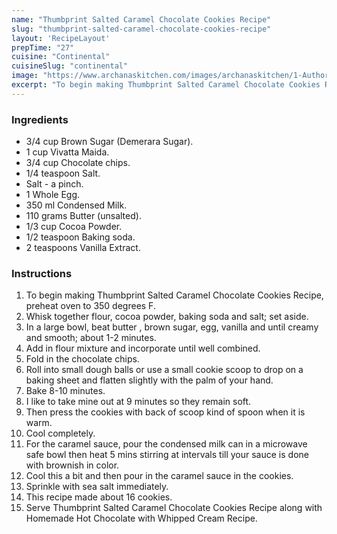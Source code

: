---
name: "Thumbprint Salted Caramel Chocolate Cookies Recipe"
slug: "thumbprint-salted-caramel-chocolate-cookies-recipe"
layout: 'RecipeLayout'
prepTime: "27"
cuisine: "Continental"
cuisineSlug: "continental"
image: "https://www.archanaskitchen.com/images/archanaskitchen/1-Author/Sadafabbasi79-yahoo.com/thumbprint_cookies_with_salated_caramel_filling_recipe-001.jpg"
excerpt: "To begin making Thumbprint Salted Caramel Chocolate Cookies Recipe, preheat oven to 350 degrees F"
---

### Ingredients

- 3/4 cup Brown Sugar (Demerara Sugar).
- 1 cup Vivatta Maida.
- 3/4 cup Chocolate chips.
- 1/4 teaspoon Salt.
- Salt - a pinch.
- 1 Whole Egg.
- 350 ml Condensed Milk.
- 110 grams Butter (unsalted).
- 1/3 cup Cocoa Powder.
- 1/2 teaspoon Baking soda.
- 2 teaspoons Vanilla Extract.

### Instructions

1. To begin making Thumbprint Salted Caramel Chocolate Cookies Recipe, preheat oven to 350 degrees F.
1. Whisk together flour, cocoa powder, baking soda and salt; set aside.
1. In a large bowl, beat butter , brown sugar, egg, vanilla and  until creamy and smooth; about 1-2 minutes.
1. Add in flour mixture and incorporate until well combined.
1. Fold in the chocolate chips.
1. Roll into small dough balls or use a small cookie scoop to drop on a baking sheet and flatten slightly with the palm of your hand.
1. Bake 8-10 minutes.
1. I like to take mine out at 9 minutes so they remain soft.
1. Then press the cookies with back of scoop kind of spoon when it is warm.
1. Cool completely.
1. For the caramel sauce, pour the condensed milk can in a microwave safe bowl then heat 5 mins stirring at intervals till your sauce is done with brownish in color.
1. Cool this a bit and then pour in the caramel sauce in the cookies.
1. Sprinkle with sea salt immediately.
1. This recipe made about 16 cookies.
1. Serve Thumbprint Salted Caramel Chocolate Cookies Recipe along with Homemade Hot Chocolate with Whipped Cream Recipe.
